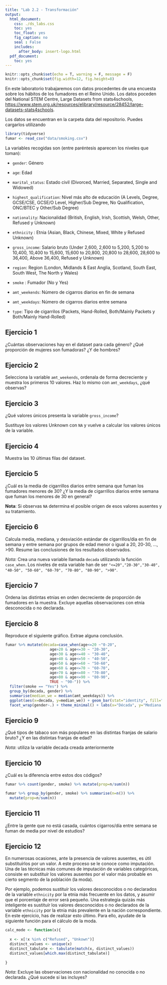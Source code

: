 ```yaml
---
title: "Lab 2.2 - Transformación"
output:
  html_document:
    css: ./ds_labs.css
    toc: yes
    toc_float: yes
    fig_caption: no
    seal : False
    includes:
      after_body: insert-logo.html
  pdf_document:
    toc: yes
---
```



<div class="title-logo"></div>

```r
knitr::opts_chunk$set(echo = T, warning = F, message = F)
knitr::opts_chunk$set(fig.width=12, fig.height=8) 
```


En este laboratorio trabajaremos con datos procedentes de una encuesta sobre los hábitos de los fumadores en el Reino Unido. Los datos poceden del National STEM Centre, Large Datasets from stats4schools, [https://www.stem.org.uk/resources/elibrary/resource/28452/large-datasets-stats4schools](https://www.stem.org.uk/resources/elibrary/resource/28452/large-datasets-stats4schools).

Los datos se encuentran en la carpeta data del repositorio. Puedes cargarlos utilizando

```r
library(tidyverse)
fumar <- read_csv("data/smoking.csv")
```
La variables recogidas son (entre paréntesis aparecen los niveles que toman):

* `gender`: Género

* `age`: Edad

*  `marital_status`: Estado civil (Divorced, Married, Separated, Single and Widowed)

* `highest_qualification`: Nivel más alto de educación (A Levels, Degree, GCSE/CSE, GCSE/O Level, Higher/Sub Degree, No Qualification, ONC/BTEC y Other/Sub Degree)

* `nationality`: Nacionalidad (British, English, Irish, Scottish, Welsh, Other, Refused y Unknown)

* `ethnicity` : Etnia  (Asian, Black, Chinese, Mixed, White y Refused Unknown)

* `gross_income`: Salario bruto (Under 2,600, 2,600 to 5,200, 5,200 to 10,400, 10,400 to 15,600, 15,600 to 20,800, 20,800 to 28,600, 28,600 to 36,400, Above 36,400, Refused y Unknown)

* `region`: Region (London, Midlands & East Anglia, Scotland, South East, South West, The North y Wales)

* `smoke` : Fumador (No y Yes)

* `amt_weekends`: Número de cigarros diarios en fin de semana

* `amt_weekdays`:  Número de cigarros diarios entre semana

* `type`: Tipo de cigarrilos (Packets, Hand-Rolled, Both/Mainly Packets y Both/Mainly Hand-Rolled)



## Ejercicio 1

¿Cuántas observaciones hay en el dataset para cada género? ¿Qué proporción de mujeres son fumadoras? ¿Y de hombres?


## Ejercicio 2

Selecciona la variable `amt_weekends`, ordenala de forma decreciente y muestra los primeros 10 valores.
Haz lo mismo con  `amt_weekdays`, ¿qué observas?


## Ejercicio 3

¿Qué valores únicos presenta la variable `gross_income`?

Sustituye los valores Unknown con `NA` y vuelve a calcular los valores únicos de la variable.


## Ejercicio 4 

Muestra las 10 últimas filas del dataset.


## Ejercicio 5

¿Cuál es la media de cigarrillos diarios entre semana que fuman los fumadores menores de 30? 
¿Y la media de cigarrillos diarios entre semana que fuman los menores de 30 en general?

**Nota**: Si observas `NA` determina  el posible origen de esos valores ausentes y su tratamiento.


## Ejercicio 6

Calcula media, mediana, y desviación estándar de cigarrillos/dia en fin de semana y entre semana por grupos de edad menor o igual a 20, 20-30, ..., >90. 
Resume las conclusiones de los resultados observados.

*Nota*: Crea una nueva variable llamada `decada` utilizando la función `case_when`.
Los niveles de esta variable han de ser
`"<=20","20-30","30-40", "40-50", "50-60", "60-70", "70-80", "80-90", ">90"`.



## Ejercicio 7

Ordena las distintas etnias en orden decreciente de proporción de fumadores en la muestra. Excluye aquellas observaciones con etnia desconocida o no declarada.

## Ejercicio 8

Reproduce el siguiente gráfico. Extrae alguna conclusión.


```r
fumar %>% mutate(decada=case_when(age<=20 ~"0-20",
                    age>20 & age<=30 ~ "20-30",
                    age>30 & age<=40 ~ "30-40",
                    age>40 & age<=50 ~ "40-50",
                    age>50 & age<=60 ~ "50-60",
                    age>60 & age<=70 ~ "60-70",
                    age>70 & age<=80 ~ "70-80",
                    age>80 & age<=90 ~ "80-90",
                    TRUE ~ "90-")) %>% 
  filter(smoke == "Yes") %>% 
  group_by(decada, gender) %>%
  summarise(median_we = median(amt_weekdays)) %>% 
  ggplot(aes(x=decada, y=median_we)) + geom_bar(stat="identity", fill="#D55E00") + 
  facet_wrap(gender~.) + theme_minimal() + labs(x="Década", y="Mediana de Cigarrillos/Día entre semana")
```

## Ejercicio 9

¿Qué tipos de tabaco son más populares en las distintas franjas de salario bruto? ¿Y en las distintas franjas de edad?

*Nota*: utiliza la variable decada creada anteriormente


## Ejercicio 10

¿Cuál es la diferencia entre estos dos códigos?

```r
fumar %>% count(gender, smoke) %>% mutate(prop=n/sum(n))
```

```r
fumar %>% group_by(gender, smoke) %>% summarise(n=n()) %>%
  mutate(prop=n/sum(n))
```


## Ejercicio 11

¿Entre la gente que no está casada, cuántos cigarros/día entre semana se fuman de media por nivel de estudios?


## Ejercicio 12

En numerosas ocasiones, ante la presencia de valores ausentes, es útil substituírlos
por un valor. A este proceso se le conoce como imputación.
Una de las técnicas más comunes de imputación de variables categóricas, consiste
en substituír los valores ausentes por el valor más probable en cierto 
segmento de la población (la moda).

Por ejemplo, podemos sustituír los valores desconocidos o no declarados de la variable `ethnicity`
por la etnia más frecuente en los datos, y asumir que el porcentaje de error será pequeño.
Una estrategia quizás más inteligente es sustituír los valores desconocidos o no declarados de la variable `ethnicity` por la etnia más prevalente en la nación correspondiente. En este ejercicio,
has de realizar esto último. Para ello, ayudate de la siguiente función
para el cálculo de la moda.

```r
calc_mode <- function(x){
  
  x <- x[!x %in% c("Refused", "Unkown")]
  distinct_values <- unique(x)
  distinct_tabulate <- tabulate(match(x, distinct_values))
  distinct_values[which.max(distinct_tabulate)]
  
}
```

*Nota*: Excluye las observaciones con nacionalidad no conocida o no declarada.
¿Qué sucede si las incluyes?


